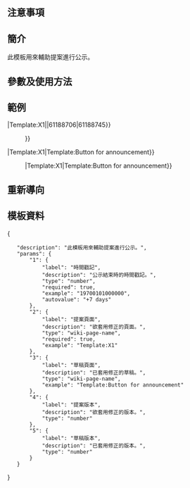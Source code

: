 {{NoteTA/MediaWiki}}
{{Documentation subpage}}

== 注意事項 ==

== 簡介 ==
此模板用來輔助提案進行公示。

== 參數及使用方法 ==
{{IFUT|Button for announcement|時間戳記|提案頁面|草稿頁面|提案版本|草稿版本}}

== 範例 ==
; {{IFUT|Button for announcement|{{#time:YmdHis|+7 days}}|Template:X1||61188706|61188745}}
: {{Button for announcement|{{#time:YmdHis|+7 days}}}}
; {{IFUT|Button for announcement|{{#time:YmdHis|-7 days}}|Template:X1|Template:Button for announcement}}
: {{Button for announcement|{{#time:YmdHis|-7 days}}|Template:X1|Template:Button for announcement}}
; {{IFUT|Button for announcement|Discussing}}
: {{Button for announcement|Discussing}}
; {{IFUT|Button for announcement|Paused}}
: {{Button for announcement|Paused}}
; {{IFUT|Button for announcement|Stopped}}
: {{Button for announcement|Stopped}}

== 重新導向 ==

== 模板資料 ==
{{TemplateData header}}
<templatedata>
{
	"description": "此模板用來輔助提案進行公示。",
	"params": {
		"1": {
			"label": "時間戳記",
			"description": "公示結束時的時間戳記。",
			"type": "number",
			"required": true,
			"example": "19700101000000",
			"autovalue": "+7 days"
		},
		"2": {
			"label": "提案頁面",
			"description": "欲套用修正的頁面。",
			"type": "wiki-page-name",
			"required": true,
			"example": "Template:X1"
		},
		"3": {
			"label": "草稿頁面",
			"description": "已套用修正的草稿。",
			"type": "wiki-page-name",
			"example": "Template:Button for announcement"
		},
		"4": {
			"label": "提案版本",
			"description": "欲套用修正的版本。",
			"type": "number"
		},
		"5": {
			"label": "草稿版本",
			"description": "已套用修正的版本。",
			"type": "number"
		}
	}
}
</templatedata>
<includeonly>{{Sandbox other
| 2 = [[Category:精密模板]][[Category:维基百科工具模板]][[Category:輸入支援模板]]
}}</includeonly>